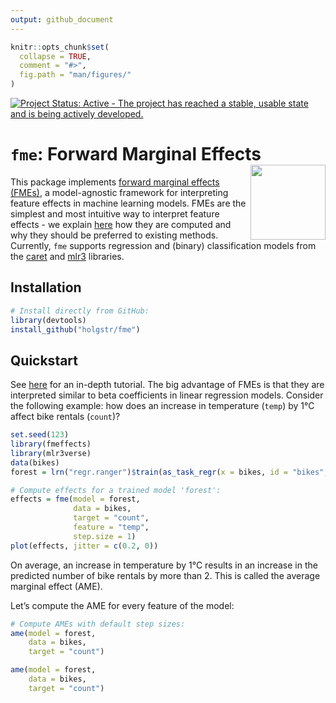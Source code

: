 ```yaml
---
output: github_document
---
```


<!-- README.md is generated from README.Rmd. Please edit that file -->

```r
knitr::opts_chunk$set(
  collapse = TRUE,
  comment = "#>",
  fig.path = "man/figures/"
)
```

[![Project Status: Active - The project has reached a stable, usable state and is being actively developed.](https://www.repostatus.org/badges/latest/active.svg)](https://www.repostatus.org/#active)

# **`fme`**: Forward Marginal Effects <img src="man/figures/logo.png" align="right" alt="" width="120" />

This package implements [forward marginal effects (FMEs)][1], a model-agnostic framework for interpreting feature effects in machine learning models. FMEs are the simplest and most intuitive way to interpret feature effects - we explain [here][3] how they are computed and why they should be preferred to existing methods. Currently, `fme` supports regression and (binary) classification models from the [caret][4] and [mlr3][2] libraries. 

## Installation

```r
# Install directly from GitHub:
library(devtools)
install_github("holgstr/fme")
```

## Quickstart

See [here][5] for an in-depth tutorial. The big advantage of FMEs is that they are interpreted similar to beta coefficients in linear regression models. Consider the following example: how does an increase in temperature (`temp`) by 1°C affect bike rentals (`count`)?

```r
set.seed(123)
library(fmeffects)
library(mlr3verse)
data(bikes)
forest = lrn("regr.ranger")$train(as_task_regr(x = bikes, id = "bikes", target = "count"))
```

```r
# Compute effects for a trained model 'forest':
effects = fme(model = forest,
              data = bikes,
              target = "count",
              feature = "temp",
              step.size = 1)
plot(effects, jitter = c(0.2, 0))
```

On average, an increase in temperature by 1°C results in an increase in the predicted number of bike rentals by more than 2. This is called the average marginal effect (AME).

Let's compute the AME for every feature of the model:

```r
# Compute AMEs with default step sizes:
ame(model = forest,
    data = bikes,
    target = "count")
```

```r
ame(model = forest,
    data = bikes,
    target = "count")
```

[1]: https://arxiv.org/abs/2201.08837

[2]: https://mlr3learners.mlr-org.com/

[3]: https://holgstr.github.io/fme/articles/fme_theory.html

[4]: https://topepo.github.io/caret/available-models.html

[5]: https://holgstr.github.io/fme/articles/fme.html
